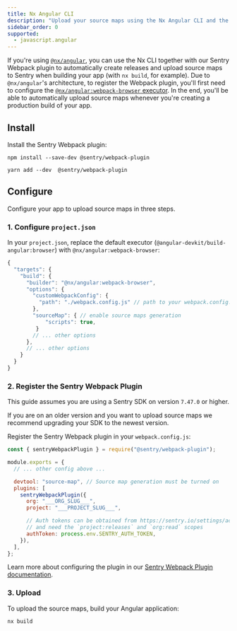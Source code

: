```yaml
---
title: Nx Angular CLI
description: "Upload your source maps using the Nx Angular CLI and the Sentry Webpack plugin."
sidebar_order: 0
supported:
  - javascript.angular
---
```


If you're using [`@nx/angular`](https://nx.dev/packages/angular), you can use the Nx CLI together with our Sentry Webpack plugin to automatically create releases and upload source maps to Sentry when building your app (with `nx build`, for example).
Due to `@nx/angular`'s architecture, to register the Webpack plugin, you'll first need to configure the [`@nx/angular:webpack-browser` executor](https://nx.dev/packages/angular/executors/webpack-browser).
In the end, you'll be able to automatically upload source maps whenever you're creating a production build of your app.

## Install

Install the Sentry Webpack plugin:

```shell {tabTitle:npm}
npm install --save-dev @sentry/webpack-plugin
```

```shell {tabTitle:Yarn}
yarn add --dev  @sentry/webpack-plugin
```

## Configure

Configure your app to upload source maps in three steps.

### 1. Configure `project.json`

In your `project.json`, replace the default executor (`@angular-devkit/build-angular:browser`) with `@nx/angular:webpack-browser`:

```javascript {filename:project.json}
{
  "targets": {
    "build": {
      "builder": "@nx/angular:webpack-browser",
      "options": {
        "customWebpackConfig": {
          "path": "./webpack.config.js" // path to your webpack.config.js
        },
        "sourceMap": { // enable source maps generation
            "scripts": true,
         }
        // ... other options
      },
      // ... other options
    }
  }
}
```

### 2. Register the Sentry Webpack Plugin

<Note>

This guide assumes you are using a Sentry SDK on version `7.47.0` or higher.

If you are on an older version and you want to upload source maps we recommend upgrading your SDK to the newest version.

</Note>

Register the Sentry Webpack plugin in your `webpack.config.js`:

```javascript {filename:webpack.config.js}
const { sentryWebpackPlugin } = require("@sentry/webpack-plugin");

module.exports = {
  // ... other config above ...

  devtool: "source-map", // Source map generation must be turned on
  plugins: [
    sentryWebpackPlugin({
      org: "___ORG_SLUG___",
      project: "___PROJECT_SLUG___",

      // Auth tokens can be obtained from https://sentry.io/settings/account/api/auth-tokens/
      // and need the `project:releases` and `org:read` scopes
      authToken: process.env.SENTRY_AUTH_TOKEN,
    }),
  ],
};
```

Learn more about configuring the plugin in our [Sentry Webpack Plugin documentation](https://www.npmjs.com/package/@sentry/webpack-plugin).

### 3. Upload

To upload the source maps, build your Angular application:

```bash
nx build
```
